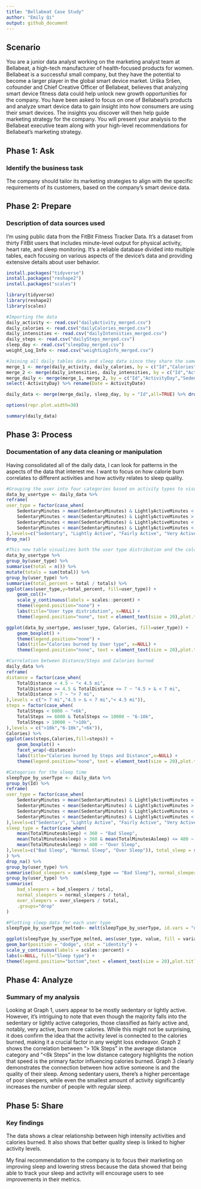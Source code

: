 ```yaml
---
title: "Bellabeat Case Study"
author: "Emily Qi"
output: github_document
---
```

## Scenario
You are a junior data analyst working on the marketing analyst team at Bellabeat, a high-tech manufacturer of health-focused products for women. Bellabeat is a successful small company, but they have the potential to become a larger player in the global smart device market. Urška Sršen, cofounder and Chief Creative Officer of Bellabeat, believes that analyzing smart device fitness data could help unlock new growth opportunities for the company. You have been asked to focus on one of Bellabeat’s products and analyze smart device data to gain insight into how consumers are using their smart devices. The insights you discover will then help guide marketing strategy for the company. You will present your analysis to the Bellabeat executive team along with your high-level recommendations for Bellabeat’s marketing strategy.

## Phase 1: Ask
### Identify the business task
The company should tailor its marketing strategies to align with the specific requirements of its customers, based on the company's smart device data.

## Phase 2: Prepare
### Description of data sources used
I'm using public data from the FitBit Fitness Tracker Data. It's a dataset from thirty FitBit users that includes minute-level output for physical activity, heart rate, and sleep monitoring. It's a reliable database divided into multiple tables, each focusing on various aspects of the device's data and providing extensive details about user behavior.

```r
install.packages("tidyverse")
install.packages("reshape2")
install.packages("scales")
```
```r
library(tidyverse)
library(reshape2)
library(scales)
```

```r
#Importing the data
daily_activity <- read.csv("dailyActivity_merged.csv")
daily_calories <- read.csv("dailyCalories_merged.csv")
daily_intensities <- read.csv("dailyIntensities_merged.csv")
daily_steps <- read.csv("dailySteps_merged.csv")
sleep_day <- read.csv("sleepDay_merged.csv")
weight_Log_Info <- read.csv("weightLogInfo_merged.csv")
```

```r
#Joining all daily tables data and sleep data since they share the same Id and date columns
merge_1 <- merge(daily_activity, daily_calories, by = c("Id","Calories"))
merge_2 <- merge(daily_intensities, daily_intensities, by = c("Id","ActivityDay","SedentaryMinutes", "LightlyActiveMinutes","FairlyActiveMinutes","VeryActiveMinutes", "SedentaryActiveDistance", "LightActiveDistance", "ModeratelyActiveDistance", "VeryActiveDistance"))
merge_daily <- merge(merge_1, merge_2, by = c("Id","ActivityDay","SedentaryMinutes", "LightlyActiveMinutes","FairlyActiveMinutes","VeryActiveMinutes", "SedentaryActiveDistance", "LightActiveDistance", "ModeratelyActiveDistance", "VeryActiveDistance")) %>%
select(-ActivityDay) %>% rename(Date = ActivityDate)

daily_data <- merge(merge_daily, sleep_day, by = "Id",all=TRUE) %>% drop_na() %>% select(-SleepDay, -TrackerDistance)

options(repr.plot.width=30)
```

```r
summary(daily_data)
```

## Phase 3: Process
### Documentation of any data cleaning or manipulation
Having consolidated all of the daily data, I can look for patterns in the aspects of the data that interest me. I want to focus on how calorie burn correlates to different activities and how activity relates to sleep quality. 
```r
#Grouping the user into four categories based on activity types to visualize patterns
data_by_usertype <- daily_data %>%
reframe(
user_type = factor(case_when(
    SedentaryMinutes > mean(SedentaryMinutes) & LightlyActiveMinutes < mean(LightlyActiveMinutes) & FairlyActiveMinutes < mean(FairlyActiveMinutes) & VeryActiveMinutes < mean(VeryActiveMinutes) ~ "Sedentary",
    SedentaryMinutes < mean(SedentaryMinutes) & LightlyActiveMinutes > mean(LightlyActiveMinutes) & FairlyActiveMinutes < mean(FairlyActiveMinutes) & VeryActiveMinutes < mean(VeryActiveMinutes) ~ "Lightly Active",
    SedentaryMinutes < mean(SedentaryMinutes) & LightlyActiveMinutes < mean(LightlyActiveMinutes) & FairlyActiveMinutes > mean(FairlyActiveMinutes) & VeryActiveMinutes < mean(VeryActiveMinutes) ~ "Fairly Active",
    SedentaryMinutes < mean(SedentaryMinutes) & LightlyActiveMinutes < mean(LightlyActiveMinutes) & FairlyActiveMinutes < mean(FairlyActiveMinutes) & VeryActiveMinutes > mean(VeryActiveMinutes) ~ "Very Active",
),levels=c("Sedentary", "Lightly Active", "Fairly Active", "Very Active")), Calories, .group=Id) %>%
drop_na()
```

```r
#This new table visualizes both the user type distribution and the calories burned for every user type
data_by_usertype %>%
group_by(user_type) %>%
summarise(total = n()) %>%
mutate(totals = sum(total)) %>%
group_by(user_type) %>%
summarise(total_percent = total / totals) %>%
ggplot(aes(user_type,y=total_percent, fill=user_type)) +
    geom_col()+
    scale_y_continuous(labels = scales::percent) +
    theme(legend.position="none") +
    labs(title="User type distridution", x=NULL) +
    theme(legend.position="none", text = element_text(size = 20),plot.title = element_text(hjust = 0.5))

ggplot(data_by_usertype, aes(user_type, Calories, fill=user_type)) +
    geom_boxplot() +
    theme(legend.position="none") +
    labs(title="Calories burned by User type", x=NULL) +
    theme(legend.position="none", text = element_text(size = 20),plot.title = element_text(hjust = 0.5))
```


```r
#Correlation between Distance/Steps and Calories burned 
daily_data %>%
reframe(
distance = factor(case_when(
    TotalDistance < 4.5 ~ "< 4.5 mi",
    TotalDistance >= 4.5 & TotalDistance <= 7 ~ "4.5 > & < 7 mi",
    TotalDistance > 7 ~ "> 7 mi",
),levels = c("> 7 mi","4.5 > & < 7 mi","< 4.5 mi")),
steps = factor(case_when(
    TotalSteps < 6000 ~ "<6k",
    TotalSteps >= 6000 & TotalSteps <= 10000 ~ "6-10k",
    TotalSteps > 10000 ~ ">10k",
),levels = c(">10k","6-10k","<6k")),
Calories) %>%
ggplot(aes(steps,Calories,fill=steps)) +
    geom_boxplot() +
    facet_wrap(~distance)+
    labs(title="Calories burned by Steps and Distance",x=NULL) +
    theme(legend.position="none", text = element_text(size = 20),plot.title = element_text(hjust = 0.5))
```

```r
#Categories for the sleep time
sleepType_by_userType <- daily_data %>%
group_by(Id) %>%
reframe(
user_type = factor(case_when(
    SedentaryMinutes > mean(SedentaryMinutes) & LightlyActiveMinutes < mean(LightlyActiveMinutes) & FairlyActiveMinutes < mean(FairlyActiveMinutes) & VeryActiveMinutes < mean(VeryActiveMinutes) ~ "Sedentary",
    SedentaryMinutes < mean(SedentaryMinutes) & LightlyActiveMinutes > mean(LightlyActiveMinutes) & FairlyActiveMinutes < mean(FairlyActiveMinutes) & VeryActiveMinutes < mean(VeryActiveMinutes) ~ "Lightly Active",
    SedentaryMinutes < mean(SedentaryMinutes) & LightlyActiveMinutes < mean(LightlyActiveMinutes) & FairlyActiveMinutes > mean(FairlyActiveMinutes) & VeryActiveMinutes < mean(VeryActiveMinutes) ~ "Fairly Active",
    SedentaryMinutes < mean(SedentaryMinutes) & LightlyActiveMinutes < mean(LightlyActiveMinutes) & FairlyActiveMinutes < mean(FairlyActiveMinutes) & VeryActiveMinutes > mean(VeryActiveMinutes) ~ "Very Active",
),levels=c("Sedentary", "Lightly Active", "Fairly Active", "Very Active")),
sleep_type = factor(case_when(
    mean(TotalMinutesAsleep) < 360 ~ "Bad Sleep",
    mean(TotalMinutesAsleep) > 360 & mean(TotalMinutesAsleep) <= 480 ~ "Normal Sleep",
    mean(TotalMinutesAsleep) > 480 ~ "Over Sleep",
),levels=c("Bad Sleep", "Normal Sleep", "Over Sleep")), total_sleep = sum(TotalMinutesAsleep) ,.groups="drop"
) %>%
drop_na() %>%
group_by(user_type) %>%
summarise(bad_sleepers = sum(sleep_type == "Bad Sleep"), normal_sleepers = sum(sleep_type == "Normal Sleep"),over_sleepers = sum(sleep_type == "Over Sleep"),total=n(),.groups="drop") %>%
group_by(user_type) %>%
summarise(
    bad_sleepers = bad_sleepers / total, 
    normal_sleepers = normal_sleepers / total, 
    over_sleepers = over_sleepers / total,
    .groups="drop"
)
```

```r
#Plotting sleep data for each user type
sleepType_by_userType_melted<- melt(sleepType_by_userType, id.vars = "user_type")

ggplot(sleepType_by_userType_melted, aes(user_type, value, fill = variable)) +
geom_bar(position = "dodge", stat = "identity") +
scale_y_continuous(labels = scales::percent) +
labs(x=NULL, fill="Sleep type") + 
theme(legend.position="bottom",text = element_text(size = 20),plot.title = element_text(hjust = 0.5))
```


## Phase 4: Analyze
### Summary of my analysis
Looking at Graph 1, users appear to be mostly sedentary or lightly active. However, it's intriguing to note that even though the majority falls into the sedentary or lightly active categories, those classified as fairly active and, notably, very active, burn more calories. While this might not be surprising, it does confirm the idea that the activity level is connected to the calories burned, making it a crucial factor in any weight loss endeavor. Graph 2 shows the correlation between "> 10k Steps" in the average distance category and "<6k Steps" in the low distance category highlights the notion that speed is the primary factor influencing calories burned. Graph 3 clearly demonstrates the connection between how active someone is and the quality of their sleep. Among sedentary users, there's a higher percentage of poor sleepers, while even the smallest amount of activity significantly increases the number of people with regular sleep.

## Phase 5: Share
### Key findings
The data shows a clear relationship between high intensity activities and calories burned. It also shows that better quality sleep is linked to higher activity levels.

My final recommendation to the company is to focus their marketing on improving sleep and lowering stress because the data showed that being able to track your sleep and activity will encourage users to see improvements in their metrics.

